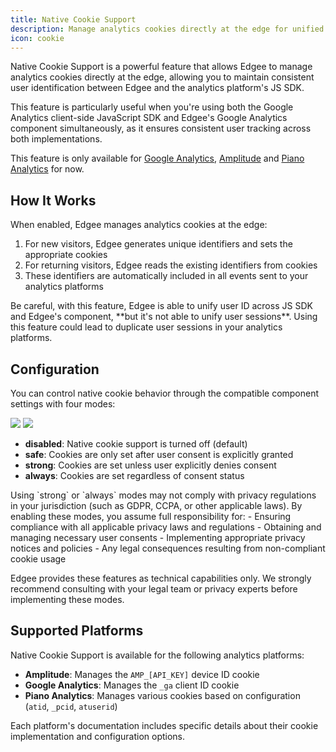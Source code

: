 ```yaml
---
title: Native Cookie Support
description: Manage analytics cookies directly at the edge for unified user tracking.
icon: cookie
---
```



<EdgeeSdk />

Native Cookie Support is a powerful feature that allows Edgee to manage analytics cookies directly at the edge, 
allowing you to maintain consistent user identification between Edgee and the analytics platform's JS SDK.

This feature is particularly useful when you're using both the Google Analytics client-side JavaScript SDK and Edgee's Google Analytics component simultaneously, as it ensures consistent user tracking across both implementations.

This feature is only available for [Google Analytics](/components/data-collection/google-analytics), [Amplitude](/components/data-collection/amplitude) and [Piano Analytics](/components/data-collection/piano-analytics) for now.

## How It Works

When enabled, Edgee manages analytics cookies at the edge:

1. For new visitors, Edgee generates unique identifiers and sets the appropriate cookies
2. For returning visitors, Edgee reads the existing identifiers from cookies
3. These identifiers are automatically included in all events sent to your analytics platforms

<Note>
   Be careful, with this feature, Edgee is able to unify user ID across JS SDK and Edgee's component, **but it's not able to unify user sessions**.
   Using this feature could lead to duplicate user sessions in your analytics platforms.
</Note>

## Configuration

You can control native cookie behavior through the compatible component settings with four modes:

<Frame caption="Go to your project > Data Collection > Your component, then configure the Native Cookie Support (if available).">
  <img className="block dark:hidden" src="/images/native-cookie-support-light.png"/>
  <img className="hidden dark:block" src="/images/native-cookie-support-dark.png"/>
</Frame>

- **disabled**: Native cookie support is turned off (default)
- **safe**: Cookies are only set after user consent is explicitly granted
- **strong**: Cookies are set unless user explicitly denies consent
- **always**: Cookies are set regardless of consent status

<Warning>
  Using `strong` or `always` modes may not comply with privacy regulations in your jurisdiction (such as GDPR, CCPA, or other applicable laws). 
  By enabling these modes, you assume full responsibility for:
  - Ensuring compliance with all applicable privacy laws and regulations
  - Obtaining and managing necessary user consents
  - Implementing appropriate privacy notices and policies
  - Any legal consequences resulting from non-compliant cookie usage

  Edgee provides these features as technical capabilities only. We strongly recommend consulting with your legal team or privacy experts before implementing these modes.
</Warning>

## Supported Platforms

Native Cookie Support is available for the following analytics platforms:

- **Amplitude**: Manages the `AMP_[API_KEY]` device ID cookie
- **Google Analytics**: Manages the `_ga` client ID cookie
- **Piano Analytics**: Manages various cookies based on configuration (`atid`, `_pcid`, `atuserid`)

Each platform's documentation includes specific details about their cookie implementation and configuration options.
